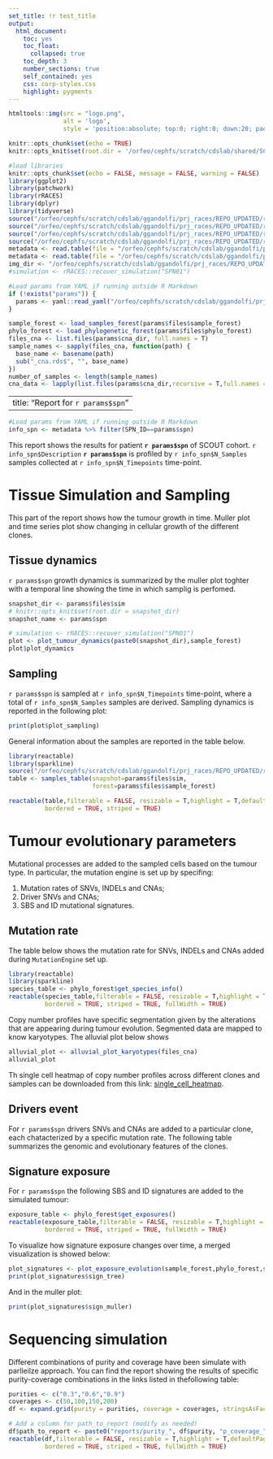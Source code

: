 ```yaml
---
set_title: !r test_title
output: 
  html_document:
    toc: yes
    toc_float:
      collapsed: true
    toc_depth: 3
    number_sections: true
    self_contained: yes
    css: corp-styles.css
    highlight: pygments
---
```


```r
htmltools::img(src = "logo.png",
               alt = 'logo',
               style = 'position:absolute; top:0; right:0; down:20; padding:5px; width:100px; height:auto;')
```

```r
knitr::opts_chunk$set(echo = TRUE)
knitr::opts_knit$set(root.dir = '/orfeo/cephfs/scratch/cdslab/shared/SCOUT/SPN01/races')
```

<!-- Libraries  -->

```r

#load libraries
knitr::opts_chunk$set(echo = FALSE, message = FALSE, warning = FALSE)
library(ggplot2)
library(patchwork)
library(rRACES)
library(dplyr)
library(tidyverse)
source("/orfeo/cephfs/scratch/cdslab/ggandolfi/prj_races/REPO_UPDATED/rRACES-examples/report/plotting/utils.R")
source("/orfeo/cephfs/scratch/cdslab/ggandolfi/prj_races/REPO_UPDATED/rRACES-examples/report/plotting/signature_rRACES.R")
source("/orfeo/cephfs/scratch/cdslab/ggandolfi/prj_races/REPO_UPDATED/rRACES-examples/report/plotting/plot_genome_wide.R")
source("/orfeo/cephfs/scratch/cdslab/ggandolfi/prj_races/REPO_UPDATED/rRACES-examples/report/plotting/dynamics_rRACES.R",local =T)
metadata <- read.table(file = "/orfeo/cephfs/scratch/cdslab/ggandolfi/prj_races/REPO_UPDATED/rRACES-examples/report/SCOUT_metadata.csv",header = T,sep = "\t")
metadata <- read.table(file = "/orfeo/cephfs/scratch/cdslab/ggandolfi/prj_races/REPO_UPDATED/rRACES-examples/report/SCOUT_metadata.csv",header = T,sep = "\t")
img_dir <- "/orfeo/cephfs/scratch/cdslab/ggandolfi/prj_races/REPO_UPDATED/rRACES-examples/report/SCOUT_images/"
#simulation <- rRACES::recover_simulation("SPN01")
```

```r
#Load params from YAML if running outside R Markdown
if (!exists("params")) {
  params <- yaml::read_yaml("/orfeo/cephfs/scratch/cdslab/ggandolfi/prj_races/REPO_UPDATED/rRACES-examples/SCOUT/SPN01/params.yml")
}
```

<!-- Load the data  -->

```r
sample_forest <- load_samples_forest(params$files$sample_forest)
phylo_forest <- load_phylogenetic_forest(params$files$phylo_forest)
files_cna <- list.files(params$cna_dir, full.names = T)
sample_names <- sapply(files_cna, function(path) {
  base_name <- basename(path)
  sub("_cna.rds$", "", base_name)
})
number_of_samples <- length(sample_names)
cna_data <- lapply(list.files(params$cna_dir,recursive = T,full.names = T),readRDS)
```

---
title: "Report for `r params$spn`"
---

```r
#Load params from YAML if running outside R Markdown
info_spn <- metadata %>% filter(SPN_ID==params$spn)
```

This report shows the results for patient **`r params$spn`** of SCOUT cohort. `r info_spn$Description` **`r params$spn`** is profiled by `r info_spn$N_Samples` samples collected at `r info_spn$N_Timepoints` time-point.


<!-- ```{r pressure, echo=FALSE, out.width = '100%'} -->
<!-- spn_image <- paste0(img_dir,params$spn,".png") -->
<!-- knitr::include_graphics(spn_image) -->
<!-- ``` -->

# Tissue Simulation and Sampling
This part of the report shows how the tumour growth in time. Muller plot and time series plot show changing in cellular growth of the different clones.

## Tissue dynamics

`r params$spn` growth dynamics is summarized by the muller plot toghter with a temporal line showing the time in which samplig is perfomed. 

```r
snapshot_dir <- params$files$sim
# knitr::opts_knit$set(root.dir = snapshot_dir)
snapshot_name <- params$spn

# simulation <- rRACES::recover_simulation("SPN01")
plot <- plot_tumour_dynamics(paste0(snapshot_dir),sample_forest)
plot$plot_dynamics
```

## Sampling

`r params$spn` is sampled at `r info_spn$N_Timepoints` time-point, where a total of `r info_spn$N_Samples` samples are derived. Sampling dynamics is reported in the following plot:


```r
print(plot$plot_sampling)
```

General information about the samples are reported in the table below.
```r
library(reactable)
library(sparkline)
source("/orfeo/cephfs/scratch/cdslab/ggandolfi/prj_races/REPO_UPDATED/rRACES-examples/report/plotting/tables.R", local = knitr::knit_global())
table <- samples_table(snapshot=params$files$sim,
                       forest=params$files$sample_forest)

reactable(table,filterable = FALSE, resizable = T,highlight = T,defaultPageSize = 5,
          bordered = TRUE, striped = TRUE)
```


# Tumour evolutionary parameters

Mutational processes are added to the sampled cells based on the tumour type. In particular, the mutation engine is set up by specifing:

1. Mutation rates of SNVs, INDELs and CNAs;
2. Driver SNVs and CNAs;
3. SBS and ID mutational signatures.

## Mutation rate

The table below shows the mutation rate for SNVs, INDELs and CNAs added during `MutationEngine` set up.

```r
library(reactable)
library(sparkline)
species_table <- phylo_forest$get_species_info()
reactable(species_table,filterable = FALSE, resizable = T,highlight = T,defaultPageSize = 5,
          bordered = TRUE, striped = TRUE, fullWidth = TRUE)

```

Copy number profiles have specific segmentation given by the alterations that are appearing during tumour evolution. Segmented data are mapped to know karyotypes. The alluvial plot below shows

```r
alluvial_plot <- alluvial_plot_karyotypes(files_cna)
alluvial_plot
```

Th single cell heatmap of copy number profiles across different clones and samples can be downloaded from this link: [single_cell_heatmap](/path/to/pdf).

## Drivers event

For `r params$spn` drivers SNVs and CNAs are added to a particular clone, each chatacterized by a specific mutation rate.
The following table summarizes the genomic and evolutionary features of the clones.

<!-- ```{r driver_event} -->
<!-- library(reactable) -->
<!-- library(sparkline) -->
<!-- driver_table <- phylo_forest$get_driver_mutations() -->
<!-- reactable(driver_table,filterable = FALSE, resizable = T,highlight = T,defaultPageSize = 5, -->
<!--           bordered = TRUE, striped = TRUE, fullWidth = FALSE) -->
<!-- ``` -->

## Signature exposure

For `r params$spn` the following SBS and ID signatures are added to the simulated tumour:

```r
exposure_table <- phylo_forest$get_exposures()
reactable(exposure_table,filterable = FALSE, resizable = T,highlight = T,defaultPageSize = 5,
          bordered = TRUE, striped = TRUE, fullWidth = TRUE)
```

To visualize how signature exposure changes over time, a merged visualization is showed below:

```r
plot_signatures <- plot_exposure_evolution(sample_forest,phylo_forest,snapshot_dir)
print(plot_signatures$sign_tree)
```

And in the muller plot:

```r
print(plot_signatures$sign_muller)
```

# Sequencing simulation

Different combinations of purity and coverage have been simulate with parlleilze approach. You can find the report showing the results of specific purity-coverage combinations in the links listed in thefollowing table:

```r
purities <- c("0.3","0.6","0.9")
coverages <- c(50,100,150,200)
df <- expand.grid(purity = purities, coverage = coverages, stringsAsFactors = FALSE)

# Add a column for path_to_report (modify as needed)
df$path_to_report <- paste0("reports/purity_", df$purity, "p_coverage_", df$coverage, "x.html")
reactable(df,filterable = FALSE, resizable = T,highlight = T,defaultPageSize = 5,
          bordered = TRUE, striped = TRUE, fullWidth = TRUE)
```





